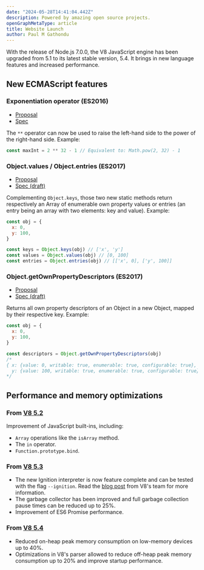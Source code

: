 ```yaml
---
date: "2024-05-28T14:41:04.442Z"
description: Powered by amazing open source projects.
openGraphMetaType: article
title: Website Launch
author: Paul M Gathondu
---
```


With the release of Node.js 7.0.0, the V8 JavaScript engine has been upgraded from 5.1
to its latest stable version, 5.4.
It brings in new language features and increased performance.

## New ECMAScript features

### Exponentiation operator (ES2016)

- [Proposal](https://github.com/rwaldron/exponentiation-operator)
- [Spec](https://www.ecma-international.org/ecma-262/7.0/#sec-exp-operator)

The `**` operator can now be used to raise the left-hand side to the power of the right-hand side. Example:

```javascript
const maxInt = 2 ** 32 - 1 // Equivalent to: Math.pow(2, 32) - 1
```

### Object.values / Object.entries (ES2017)

- [Proposal](https://github.com/tc39/proposal-object-values-entries)
- [Spec (draft)](https://tc39.github.io/ecma262/#sec-object.values)

Complementing `Object.keys`, those two new static methods return respectively an Array of enumerable own property values
or entries (an entry being an array with two elements: key and value). Example:

```javascript
const obj = {
  x: 0,
  y: 100,
}

const keys = Object.keys(obj) // ['x', 'y']
const values = Object.values(obj) // [0, 100]
const entries = Object.entries(obj) // [['x', 0], ['y', 100]]
```

### Object.getOwnPropertyDescriptors (ES2017)

- [Proposal](https://github.com/tc39/proposal-object-getownpropertydescriptors)
- [Spec (draft)](https://tc39.github.io/ecma262/#sec-object.getownpropertydescriptors)

Returns all own property descriptors of an Object in a new Object, mapped by their respective key. Example:

```javascript
const obj = {
  x: 0,
  y: 100,
}

const descriptors = Object.getOwnPropertyDescriptors(obj)
/*
{ x: {value: 0, writable: true, enumerable: true, configurable: true},
  y: {value: 100, writable: true, enumerable: true, configurable: true} }
*/
```

## Performance and memory optimizations

### From [V8 5.2](https://v8project.blogspot.ch/2016/06/release-52.html)

Improvement of JavaScript built-ins, including:

- `Array` operations like the `isArray` method.
- The `in` operator.
- `Function.prototype.bind`.

### From [V8 5.3](https://v8project.blogspot.ch/2016/07/v8-release-53.html)

- The new Ignition interpreter is now feature complete and can be tested with the flag `--ignition`. Read the [blog post](https://v8project.blogspot.ch/2016/08/firing-up-ignition-interpreter.html) from V8's team for more information.
- The garbage collector has been improved and full garbage collection pause times can be reduced up to 25%.
- Improvement of ES6 Promise performance.

### From [V8 5.4](https://v8project.blogspot.ch/2016/09/v8-release-54.html)

- Reduced on-heap peak memory consumption on low-memory devices up to 40%.
- Optimizations in V8's parser allowed to reduce off-heap peak memory consumption up to 20% and improve startup performance.
